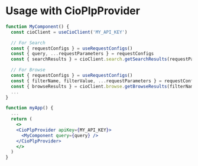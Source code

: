 
<Meta of={meta} />

# Usage with CioPlpProvider
```jsx
function MyComponent() {
  const cioClient = useCioClient('MY_API_KEY')

  // For Search
  const { requestConfigs } = useRequestConfigs()
  const { query, ...requestParameters } = requestConfigs
  const { searchResults } = cioClient.search.getSearchResults(requestParameters)

  // For Browse
  const { requestConfigs } = useRequestConfigs()
  const { filterName, filterValue, ...requestParameters } = requestConfigs
  const { browseResults } = cioClient.browse.getBrowseResults(filterName, filterValue, requestParameters)
  ...
}

function myApp() {
  ...
  return (
    <>
    <CioPlpProvider apiKey={MY_API_KEY}>
      <MyComponent query={query} />
    </CioPlpProvider>
    </>
  )
}
```